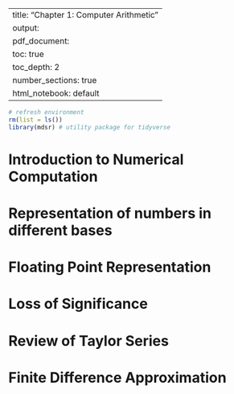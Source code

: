 
---
title: "Chapter 1: Computer Arithmetic"
output:
  pdf_document: 
    toc: true
    toc_depth: 2
    number_sections: true
  html_notebook: default
---

```r
# refresh environment
rm(list = ls())
library(mdsr) # utility package for tidyverse
```

# Introduction to Numerical Computation

# Representation of numbers in different bases

# Floating Point Representation

# Loss of Significance

# Review of Taylor Series

# Finite Difference Approximation

